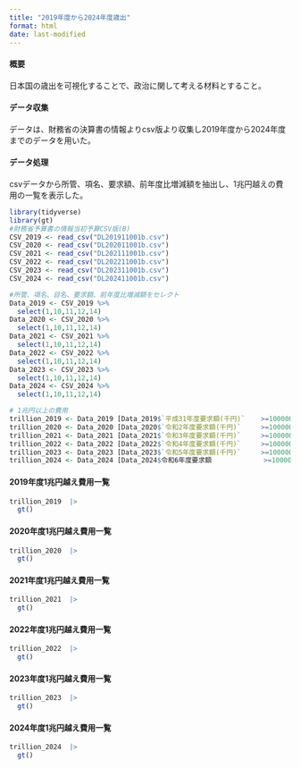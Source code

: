 ```yaml
---
title: "2019年度から2024年度歳出"
format: html
date: last-modified
---
```


#### 概要

日本国の歳出を可視化することで、政治に関して考える材料とすること。

#### データ収集

データは、財務省の決算書の情報よりcsv版より収集し2019年度から2024年度までのデータを用いた。

#### データ処理

csvデータから所管、項名、要求額、前年度比増減額を抽出し、1兆円越えの費用の一覧を表示した。

```r
library(tidyverse)
library(gt)
#財務省予算書の情報当初予算CSV版(B)
CSV_2019 <- read_csv("DL201911001b.csv")
CSV_2020 <- read_csv("DL202011001b.csv")
CSV_2021 <- read_csv("DL202111001b.csv")
CSV_2022 <- read_csv("DL202211001b.csv")
CSV_2023 <- read_csv("DL202311001b.csv")
CSV_2024 <- read_csv("DL202411001b.csv")

#所管、項名、目名、要求額、前年度比増減額をセレクト
Data_2019 <- CSV_2019 %>%
  select(1,10,11,12,14)
Data_2020 <- CSV_2020 %>%
  select(1,10,11,12,14)
Data_2021 <- CSV_2021 %>%
  select(1,10,11,12,14)
Data_2022 <- CSV_2022 %>%
  select(1,10,11,12,14)
Data_2023 <- CSV_2023 %>%
  select(1,10,11,12,14)
Data_2024 <- CSV_2024 %>%
  select(1,10,11,12,14)

# 1兆円以上の費用
trillion_2019 <- Data_2019 [Data_2019$`平成31年度要求額(千円)`    >=1000000000,]
trillion_2020 <- Data_2020 [Data_2020$`令和2年度要求額(千円)`     >=1000000000,] 
trillion_2021 <- Data_2021 [Data_2021$`令和3年度要求額(千円)`     >=1000000000,] 
trillion_2022 <- Data_2022 [Data_2022$`令和4年度要求額(千円)`     >=1000000000,]
trillion_2023 <- Data_2023 [Data_2023$`令和5年度要求額(千円)`     >=1000000000,]
trillion_2024 <- Data_2024 [Data_2024$令和6年度要求額             >=1000000000,]
```

#### 2019年度1兆円越え費用一覧

```r
trillion_2019  |>
  gt()
```

#### 2020年度1兆円越え費用一覧

```r
trillion_2020  |>
  gt()
```

#### 2021年度1兆円越え費用一覧

```r
trillion_2021  |>
  gt()
```

#### 2022年度1兆円越え費用一覧

```r
trillion_2022  |>
  gt()
```

#### 2023年度1兆円越え費用一覧

```r
trillion_2023  |>
  gt()
```

#### 2024年度1兆円越え費用一覧

```r
trillion_2024  |>
  gt()
```
